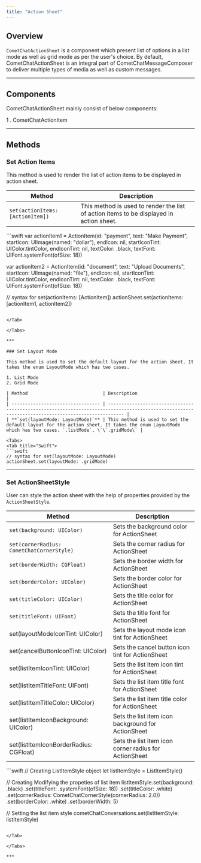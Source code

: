 ```yaml
---
title: "Action Sheet"
---
```


## Overview

`CometChatActionSheet` is a component which present list of options in a list mode as well as grid mode as per the user's choice. By default, CometChatActionSheet is an integral part of CometChatMessageComposer to deliver multiple types of media as well as custom messages.

***

## Components

CometChatActionSheet mainly consist of below components:

1 . CometChatActionItem

***

## Methods

### Set Action Items

This method is used to render the list of action items to be displayed in action sheet.

| Method                           | Description                                                                             |
| -------------------------------- | --------------------------------------------------------------------------------------- |
| `set(actionItems: [ActionItem])` | This method is used to render the list of action items to be displayed in action sheet. |

<Tabs>
<Tab title="Swift">
```swift
var actionItem1 = ActionItem(id: "payment", text: "Make Payment", startIcon: UIImage(named: "dollar"), endIcon: nil, startIconTint: UIColor.tintColor, endIconTint: nil, textColor: .black, textFont: UIFont.systemFont(ofSize: 18))

  var actionItem2 = ActionItem(id: "document", text: "Upload Documents", startIcon: UIImage(named: "file"), endIcon: nil, startIconTint: UIColor.tintColor, endIconTint: nil, textColor: .black, textFont: UIFont.systemFont(ofSize: 18))

// syntax for set(actionItems: [ActionItem])
actionSheet.set(actionItems: [actionItem1, actionItem2])
```

</Tab>

</Tabs>

***

### Set Layout Mode

This method is used to set the default layout for the action sheet. It takes the enum LayoutMode which has two cases.

1. List Mode
2. Grid Mode

| Method                            | Description                                                                                                                                        |
| --------------------------------- | -------------------------------------------------------------------------------------------------------------------------------------------------- |
| **`set(layoutMode: LayoutMode)`** | This method is used to set the default layout for the action sheet. It takes the enum LayoutMode which has two cases. `.listMode`, \`\`.gridMode\` |

<Tabs>
<Tab title="Swift">
```swift
// syntax for set(layoutMode: LayoutMode)
actionSheet.set(layoutMode: .gridMode)
```

</Tab>

</Tabs>

***

### Set ActionSheetStyle

User can style the action sheet with the help of properties provided by the `ActionSheetStyle`.

| Method                                    | Description                                           |
| ----------------------------------------- | ----------------------------------------------------- |
| `set(background: UIColor)`                | Sets the background color for ActionSheet             |
| `set(cornerRadius: CometChatCornerStyle)` | Sets the corner radius for ActionSheet                |
| `set(borderWidth: CGFloat)`               | Sets the border width for ActionSheet                 |
| `set(borderColor: UIColor)`               | Sets the border color for ActionSheet                 |
| `set(titleColor: UIColor)`                | Sets the title color for ActionSheet                  |
| `set(titleFont: UIFont)`                  | Sets the title font for ActionSheet                   |
| set(layoutModeIconTint: UIColor)          | Sets the layout mode icon tint for ActionSheet        |
| set(cancelButtonIconTint: UIColor)        | Sets the cancel button icon tint for ActionSheet      |
| set(listItemIconTint: UIColor)            | Sets the list item icon tint for ActionSheet          |
| set(listItemTitleFont: UIFont)            | Sets the list item title font for ActionSheet         |
| set(listItemTitleColor: UIColor)          | Sets the list item title color for ActionSheet        |
| set(listItemIconBackground: UIColor)      | Sets the list item icon background for ActionSheet    |
| set(listItemIconBorderRadius: CGFloat)    | Sets the list item icon corner radius for ActionSheet |

<Tabs>
<Tab title="Swift">
```swift
// Creating  ListItemStyle object
let listItemStyle = ListItemStyle()

// Creating  Modifying the propeties of list item
 listItemStyle.set(background: .black)
              .set(titleFont: .systemFont(ofSize: 18))
              .set(titleColor: .white)
              .set(cornerRadius: CometChatCornerStyle(cornerRadius: 2.0))
              .set(borderColor: .white)
              .set(borderWidth: 5)

// Setting the list item style
cometChatConversations.set(listItemStyle: listItemStyle)
```

</Tab>

</Tabs>

***
